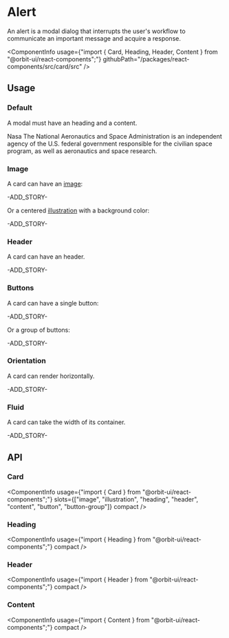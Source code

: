 
<Meta
    title="Components/Card"
    id="card"
/>

# Alert

<Tagline>An alert is a modal dialog that interrupts the user's workflow to communicate an important message and acquire a response.</Tagline>

<ComponentInfo
    usage={"import { Card, Heading, Header, Content } from \"@orbit-ui/react-components\";"}
    githubPath="/packages/react-components/src/card/src"
/>

## Usage

### Default

A modal must have an heading and a content.

<Preview>
    <Story name="default">
        <Card>
            <Heading>Nasa</Heading>
            <Content>The National Aeronautics and Space Administration is an independent agency of the U.S. federal government responsible for the civilian space program, as well as aeronautics and space research.</Content>
        </Card>
    </Story>
</Preview>

### Image

A card can have an [image](?path=/story/chromatic-image--default):

-ADD_STORY-

Or a centered [illustration](?path=/docs/illustration--horizontal) with a background color:

-ADD_STORY-

### Header

A card can have an header.

-ADD_STORY-

### Buttons

A card can have a single button:

-ADD_STORY-

Or a group of buttons:

-ADD_STORY-

### Orientation

A card can render horizontally.

-ADD_STORY-

### Fluid

A card can take the width of its container.

-ADD_STORY-

## API

### Card

<ComponentInfo
    usage={"import { Card } from \"@orbit-ui/react-components\";"}
    slots={["image", "illustration", "heading", "header", "content", "button", "button-group"]}
    compact
/>

<ArgsTable of={InnerCard} sort="alpha" />

### Heading

<ComponentInfo
    usage={"import { Heading } from \"@orbit-ui/react-components\";"}
    compact
/>

<ArgsTable of={InnerHeading} sort="alpha" />

### Header

<ComponentInfo
    usage={"import { Header } from \"@orbit-ui/react-components\";"}
    compact
/>

<ArgsTable of={InnerHeader} sort="alpha" />

### Content

<ComponentInfo
    usage={"import { Content } from \"@orbit-ui/react-components\";"}
    compact
/>

<ArgsTable of={InnerContent} sort="alpha" />


